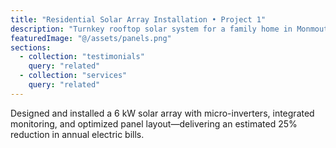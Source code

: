 ```yaml
---
title: "Residential Solar Array Installation • Project 1"
description: "Turnkey rooftop solar system for a family home in Monmouth County, NJ."
featuredImage: "@/assets/panels.png"
sections:
  - collection: "testimonials"
    query: "related"
  - collection: "services"
    query: "related"
---
```

Designed and installed a 6 kW solar array with micro-inverters, integrated monitoring, and optimized panel layout—delivering an estimated 25% reduction in annual electric bills.
